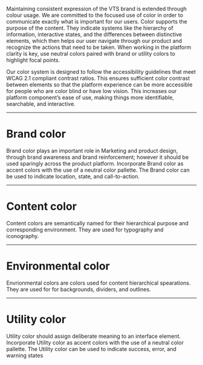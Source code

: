
<Meta title="Style/ColorsOverview" />

Maintaining consistent expression of the VTS brand is extended through colour usage. We are committed to the focused use of color in order to communicate exactly what is important for our users. Color supports the purpose of the content. They indicate systems like the hierarchy of information, interactive states, and the differences between distinctive elements, which then helps our user navigate through our product and recognize the actions that need to be taken. When working in the platform clarity is key, use neutral colors paired with brand or utility colors to highlight focal points.

Our color system is designed to follow the accessibility guidelines that meet WCAG 2.1 compliant contrast ratios. This ensures sufficient color contrast between elements so that the platform experience can be more accessible for people who are color blind or have low vision. This increases our platform component’s ease of use, making things more identifiable, searchable, and interactive.

---

# Brand color

Brand color plays an important role in Marketing and product design, through brand awareness and brand reinforcement; however it should be used sparingly across the product platform. Incorporate Brand color as accent colors with the use of a neutral color pallette. The Brand color can be used to indicate location, state, and call-to-action.

<ColorCollection title="Brand color">
  <ColorGroup groupTitle="Primary Color">
    <ColorSection sectionTitle="Section 1">
      <Color swatch="indigo-120" variable="$indigo-120" isWhiteText use="" />
      <Color swatch="indigo-110" variable="$indigo-110" isWhiteText use="" />
      <Color swatch="indigo-100" variable="$indigo-100" isWhiteText isBaseColor use="" />
      <Color swatch="indigo-090" variable="$indigo-090" isWhiteText use="" />
      <Color swatch="indigo-070" variable="$indigo-070" use="" />
    </ColorSection>
  </ColorGroup>
  <ColorGroup groupTitle={'Accent Color'}>
    <ColorSection sectionTitle={'Section 1'}>
      <Color swatch="egg-100" variable="$egg-100" isBaseColor use="" />
      <Color swatch="egg-050" variable="$egg-050" use="" />
    </ColorSection>
    <ColorSection sectionTitle={'Section 2'}>
      <Color swatch="aqua-120" variable="$aqua-120" isWhiteText use="" />
      <Color swatch="aqua-110" variable="$aqua-110" isWhiteText use="" />
      <Color swatch="aqua-100" variable="$aqua-100" isBaseColor use="" />
    </ColorSection>
  </ColorGroup>
</ColorCollection>

---

# Content color

Content colors are semantically named for their hierarchical purpose and corresponding environment. They are used for typography and iconography.

<ColorCollection title="Content color">
  <ColorGroup groupTitle={''}>
    <ColorSection sectionTitle={'Section 1'}>
      <Color swatch="black-100" variable="$black-100" isWhiteText use="" />
    </ColorSection>
    <ColorSection sectionTitle={'Section 2'}>
      <Color swatch="black-060" variable="$black-060" isWhiteText use="" />
    </ColorSection>
    <ColorSection sectionTitle={'Section 3'}>
      <Color swatch="black-035" variable="$black-035" isWhiteText use="" />
    </ColorSection>
    <ColorSection sectionTitle={'Section 4'}>
      <Color swatch="white-100" variable="$white-100" use="" />
    </ColorSection>
  </ColorGroup>
</ColorCollection>

---

# Environmental color

Envrionmental colors are colors used for content hierarchical spearations. They are used for for backgrounds, dividers, and outlines.

<ColorCollection title="Environmental color">
  <ColorGroup groupTitle={''}>
    <ColorSection sectionTitle={'Section 1'}>
      <Color swatch="black-020" variable="$black-020" use="" />
    </ColorSection>
    <ColorSection sectionTitle={'Section 2'}>
      <Color swatch="black-010" variable="$black-010" use="" />
    </ColorSection>
    <ColorSection sectionTitle={'Section 3'}>
      <Color swatch="black-003" variable="$black-003" use="" />
    </ColorSection>
    <ColorSection sectionTitle={'Section 4'}>
      <Color swatch="white-100" variable="$white-100" use="" />
    </ColorSection>
  </ColorGroup>
</ColorCollection>

---

# Utility color

Utility color should assign deliberate meaning to an interface element. Incorporate Utility color as accent colors with the use of a neutral color pallette. The Utility color can be used to indicate success, error, and warning states

<ColorCollection title="Utility color">
  <ColorGroup groupTitle={'Success Color'}>
    <ColorSection sectionTitle={'Section 1'}>
      <Color swatch="green-140" variable="$green-140" isWhiteText isBaseColor use="" />
      <Color swatch="green-100" variable="$green-100" use="" />
    </ColorSection>
  </ColorGroup>
  <ColorGroup groupTitle={'Error Color'}>
    <ColorSection sectionTitle={'Section 1'}>
      <Color swatch="red-100" variable="$red-100" isWhiteText isBaseColor use="" />
      <Color swatch="red-050" variable="$red-050" use="" />
      <Color swatch="red-010" variable="$red-010" use="" />
    </ColorSection>
  </ColorGroup>
  <ColorGroup groupTitle={'Warning Color'}>
    <ColorSection sectionTitle={'Section 1'}>
      <Color swatch="orange-100" variable="$orange-100" isWhiteText use="" />
    </ColorSection>
  </ColorGroup>
</ColorCollection>

